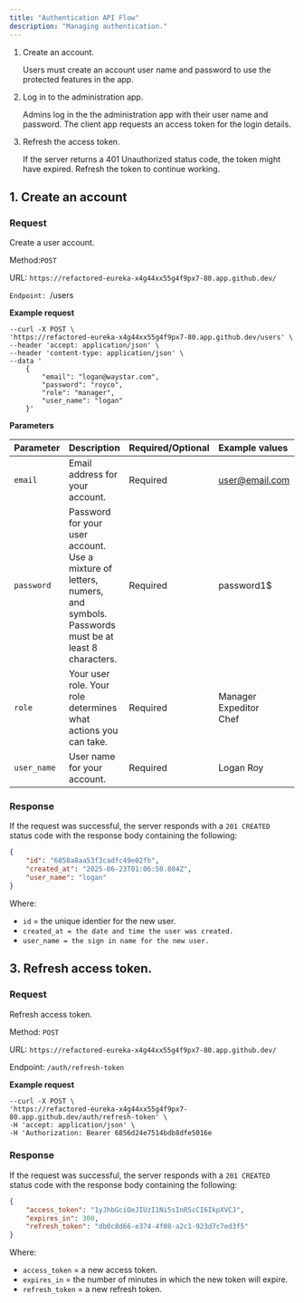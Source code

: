 ```yaml
---
title: "Authentication API Flow"
description: "Managing authentication."
---
```


1. Create an account.

   Users must create an account user name and password to use the protected features in the app.
2. Log in to the administration app.

   Admins log in the the administration app with their user name and password. The client app requests an access token for the login details.
3. Refresh the access token.

   If the server returns a 401 Unauthorized status code, the token might have expired. Refresh the token to continue working.

## 1. Create an account

### **Request**

Create a user account.

Method:`POST `

URL: `https://refactored-eureka-x4g44xx55g4f9px7-80.app.github.dev/`

`Endpoint: `/users

**Example request**

```curl curl
--curl -X POST \
'https://refactored-eureka-x4g44xx55g4f9px7-80.app.github.dev/users' \
--header 'accept: application/json' \
--header 'content-type: application/json' \
--data '
	{
		"email": "logan@waystar.com",
		"password": "royco",
		"role": "manager",
		"user_name": "logan"
	}'
```

**Parameters**

| Parameter   | Description                                                                                                             | Required/Optional | Example values                          | Type   |
| :---------- | :---------------------------------------------------------------------------------------------------------------------- | :---------------- | :-------------------------------------- | :----- |
| `email`     | Email address for your account.                                                                                         | Required          | [user@email.com](mailto:user@email.com) | string |
| `password`  | Password for your user account. Use a mixture of letters, numers, and symbols. Passwords must be at least 8 characters. | Required          | password1\$                             | string |
| `role`      | Your user role. Your role determines what actions you can take.                                                         | Required          | Manager<br />Expeditor<br />Chef        | string |
| `user_name` | User name for your account.                                                                                             | Required          | Logan Roy                               | string |

### Response

If the request was successful, the server responds with a `201 CREATED` status code with the response body containing the following:

```json
{
    "id": "6858a8aa53f3cadfc49e02fb",
    "created_at": "2025-06-23T01:06:50.884Z",
    "user_name": "logan"
}
```

Where:

- `id` = the unique identier for the new user.
- `created_at = the date and time the user was created.`
- `user_name = the sign in name for the new user.`

## 3. Refresh access token.

### Request

Refresh access token.

Method: `POST `

URL: `https://refactored-eureka-x4g44xx55g4f9px7-80.app.github.dev/`

Endpoint: `/auth/refresh-token`

**Example request**

```curl curl
--curl -X POST \
'https://refactored-eureka-x4g44xx55g4f9px7-80.app.github.dev/auth/refresh-token' \
-H 'accept: application/json' \
-H 'Authorization: Bearer 6856d24e7514bdb8dfe5016e
```

### Response

If the request was successful, the server responds with a `201 CREATED` status code with the response body containing the following:

```json
{
	"access_token": "1yJhbGciOeJIUzI1Ni5sInR5cCI6IkpXVCJ",
	"expires_in": 300,
	"refresh_token": "db0c8d66-e374-4f08-a2c1-923d7c7ed3f5"
}
```

Where:

- `access_token` = a new access token.
- `expires_in` = the number of minutes in which the new token will expire.
- `refresh_token` = a new refresh token.